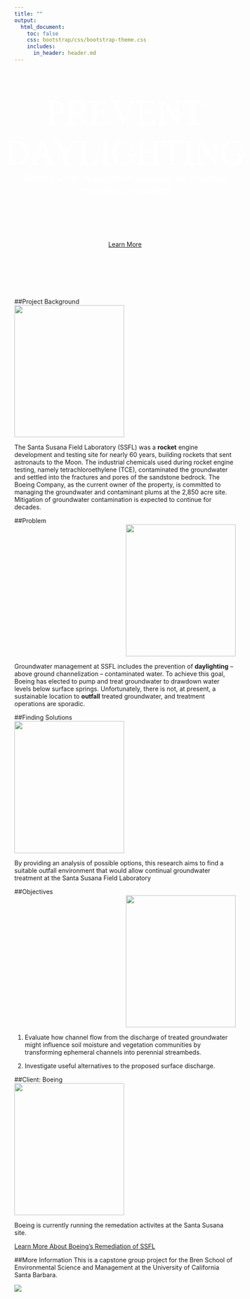 ```yaml
---
title: ""
output:
  html_document:
    toc: false
    css: bootstrap/css/bootstrap-theme.css
    includes:
      in_header: header.md
--- 
```


<div style="width: 100%; height: 375px; color: #FFF; display:flex; justify-content:center; align-items:center; text-align: center;">

<span style="font-family: Oswald, bold; font-size: 80px;">PREVENT DAYLIGHTING</span>
<br />
<span style="font-family: Courgette; font-size: 23px;">Finding water management solutions for continual groundwater treatment</span>
<br />
<br />
<br />
</div>
<div style="text-align: center">
<a href="#project-background" class="btn btn-primary btn-lg"><span class="glyphicon glyphicon-star" aria-hidden="true"></span> Learn More</a>
</div>
<br />
<br />
<br />
<br />
<br />

##Project Background
<div style="text-align: left"><img src=images/TestStand1.jpg class="img-rounded" width=250 height=300 /></div>
The Santa Susana Field Laboratory (SSFL) was a **rocket** engine development and testing site for nearly 60 years, building rockets that sent astronauts to the Moon. The industrial chemicals used during rocket engine testing, namely tetrachloroethylene (TCE), contaminated the groundwater and settled into the fractures and pores of the sandstone bedrock. The Boeing Company, as the current owner of the property, is committed to managing the groundwater and contaminant plums at the 2,850 acre site. Mitigation of groundwater contamination is expected to continue for decades. 

##Problem
<div style="text-align:right"><img src=images/bg.jpg class="img-rounded" width=250 height=300 /></div>
Groundwater management at SSFL includes the prevention of **daylighting** – above ground channelization – contaminated water. To achieve this goal, Boeing has elected to pump and treat groundwater to drawdown water levels below surface springs. Unfortunately, there is not, at present, a sustainable location to **outfall** treated groundwater, and treatment operations are sporadic.

##Finding Solutions
<div style="text-align: left"><img src=images/RedWingedBlackbird.jpg class="img-rounded" width=250 height=300 /></div>
By providing an analysis of possible options, this research aims to find a suitable outfall environment that would allow continual groundwater treatment at the Santa Susana Field Laboratory


##Objectives
<div style="text-align:right"><img src=images/lizard.jpg class="img-rounded" width=250 height=300 /></div>
1.	Evaluate how channel flow from the discharge of treated groundwater might influence soil moisture and vegetation communities by transforming ephemeral channels into perennial streambeds.

2.	Investigate useful alternatives to the proposed surface discharge.


##Client: Boeing
<div style="text-align: left"><img src=images/bg.jpg class="img-rounded" width=250 height=300 /></div>
Boeing is currently running the remedation activites at the Santa Susana site.

<a href="http://www.boeing.com/principles/environment/santa-susana/index.page" class="btn btn-primary btn-md"><span class="glyphicon glyphicon-star" aria-hidden="true"></span> Learn More About Boeing's Remediation of SSFL</a>

##More Information
This is a capstone group project for the Bren School of Environmental Science and Management at the University of California Santa Barbara.

<div style="width:500px">
[![](images/brenlogo.png)](http://www.esm.ucsb.edu/)
</div>


